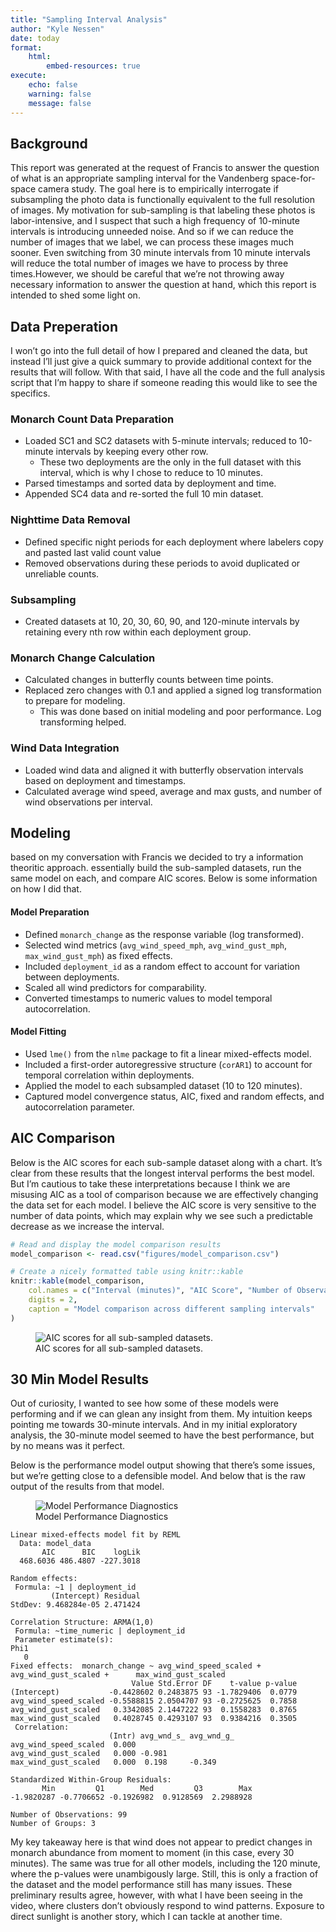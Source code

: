 ```yaml
---
title: "Sampling Interval Analysis"
author: "Kyle Nessen"
date: today
format: 
    html:
        embed-resources: true
execute:
    echo: false
    warning: false
    message: false
---
```


## Background 

This report was generated at the request of Francis to answer the question of what is an appropriate sampling interval for the Vandenberg space-for-space camera study. The goal here is to empirically interrogate if subsampling the photo data is functionally equivalent to the full resolution of images. My motivation for sub-sampling is that labeling these photos is labor-intensive, and I suspect that such a high frequency of 10-minute intervals is introducing unneeded noise. And so if we can reduce the number of images that we label, we can process these images much sooner. Even switching from 30 minute intervals from 10 minute intervals will reduce the total number of images we have to process by three times.However, we should be careful that we're not throwing away necessary information to answer the question at hand, which this report is intended to shed some light on.

## Data Preperation

I won't go into the full detail of how I prepared and cleaned the data, but instead I'll just give a quick summary to provide additional context for the results that will follow. With that said, I have all the code and the full analysis script that I'm happy to share if someone reading this would like to see the specifics.

### Monarch Count Data Preparation
- Loaded SC1 and SC2 datasets with 5-minute intervals; reduced to 10-minute intervals by keeping every other row.
  - These two deployments are the only in the full dataset with this interval, which is why I chose to reduce to 10 minutes.
- Parsed timestamps and sorted data by deployment and time.
- Appended SC4 data and re-sorted the full 10 min dataset.

### Nighttime Data Removal
- Defined specific night periods for each deployment where labelers copy and pasted last valid count value
- Removed observations during these periods to avoid duplicated or unreliable counts.

### Subsampling
- Created datasets at 10, 20, 30, 60, 90, and 120-minute intervals by retaining every nth row within each deployment group.

### Monarch Change Calculation
- Calculated changes in butterfly counts between time points.
- Replaced zero changes with 0.1 and applied a signed log transformation to prepare for modeling.
  - This was done based on initial modeling and poor performance. Log transforming helped.

### Wind Data Integration
- Loaded wind data and aligned it with butterfly observation intervals based on deployment and timestamps.
- Calculated average wind speed, average and max gusts, and number of wind observations per interval.

## Modeling

based on my conversation with Francis we decided to try a information theoritic approach. essentially build the sub-sampled datasets, run the same model on each, and compare AIC scores. Below is some information on how I did that.

#### Model Preparation
- Defined `monarch_change` as the response variable (log transformed).
- Selected wind metrics (`avg_wind_speed_mph`, `avg_wind_gust_mph`, `max_wind_gust_mph`) as fixed effects.
- Included `deployment_id` as a random effect to account for variation between deployments.
- Scaled all wind predictors for comparability.
- Converted timestamps to numeric values to model temporal autocorrelation.

#### Model Fitting
- Used `lme()` from the `nlme` package to fit a linear mixed-effects model.
- Included a first-order autoregressive structure (`corAR1`) to account for temporal correlation within deployments.
- Applied the model to each subsampled dataset (10 to 120 minutes).
- Captured model convergence status, AIC, fixed and random effects, and autocorrelation parameter.

## AIC Comparison
Below is the AIC scores for each sub-sample dataset along with a chart. It's clear from these results that the longest interval performs the best model. But I'm cautious to take these interpretations because I think we are misusing AIC as a tool of comparison because we are effectively changing the data set for each model. I believe the AIC score is very sensitive to the number of data points, which may explain why we see such a predictable decrease as we increase the interval.

```r
# Read and display the model comparison results
model_comparison <- read.csv("figures/model_comparison.csv")

# Create a nicely formatted table using knitr::kable
knitr::kable(model_comparison,
    col.names = c("Interval (minutes)", "AIC Score", "Number of Observations", "Model Converged"),
    digits = 2,
    caption = "Model comparison across different sampling intervals"
)
```

![AIC scores for all sub-sampled datasets.](figures/aic_scores.png)

## 30 Min Model Results

Out of curiosity, I wanted to see how some of these models were performing and if we can glean any insight from them. My intuition keeps pointing me towards 30-minute intervals. And in my initial exploratory analysis, the 30-minute model seemed to have the best performance, but by no means was it perfect.

Below is the performance model output showing that there's some issues, but we're getting close to a defensible model. And below that is the raw output of the results from that model.

![Model Performance Diagnostics](figures/model_performance_check.png)

```
Linear mixed-effects model fit by REML
  Data: model_data 
       AIC      BIC    logLik
  468.6036 486.4807 -227.3018

Random effects:
 Formula: ~1 | deployment_id
         (Intercept) Residual
StdDev: 9.468284e-05 2.471424

Correlation Structure: ARMA(1,0)
 Formula: ~time_numeric | deployment_id 
 Parameter estimate(s):
Phi1 
   0 
Fixed effects:  monarch_change ~ avg_wind_speed_scaled + avg_wind_gust_scaled +      max_wind_gust_scaled 
                           Value Std.Error DF    t-value p-value
(Intercept)           -0.4428602 0.2483875 93 -1.7829406  0.0779
avg_wind_speed_scaled -0.5588815 2.0504707 93 -0.2725625  0.7858
avg_wind_gust_scaled   0.3342085 2.1447222 93  0.1558283  0.8765
max_wind_gust_scaled   0.4028745 0.4293107 93  0.9384216  0.3505
 Correlation: 
                      (Intr) avg_wnd_s_ avg_wnd_g_
avg_wind_speed_scaled  0.000                      
avg_wind_gust_scaled   0.000 -0.981               
max_wind_gust_scaled   0.000  0.198     -0.349    

Standardized Within-Group Residuals:
       Min         Q1        Med         Q3        Max 
-1.9820287 -0.7706652 -0.1926982  0.9128569  2.2988928 

Number of Observations: 99
Number of Groups: 3 
```

My key takeaway here is that wind does not appear to predict changes in monarch abundance from moment to moment (in this case, every 30 minutes). The same was true for all other models, including the 120 minute, where the p-values were unambigously large. Still, this is only a fraction of the dataset and the model performance still has many issues. These preliminary results agree, however, with what I have been seeing in the video, where clusters don't obviously respond to wind patterns. Exposure to direct sunlight is another story, which I can tackle at another time. 




